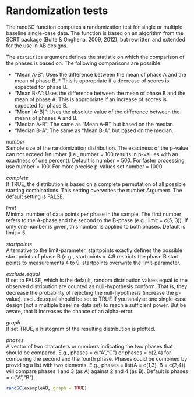 # Randomization tests

The randSC function computes a randomization test for single or multiple baseline single-case data. The function is based on an algorithm from the SCRT package (Bulte & Onghena, 2009, 2012), but rewritten and extended for the use in AB designs.

The `statsitics` argument defines the statistic on which the comparison of the phases is based on. The following comparisons are possible:

- "Mean A-B": Uses the difference between the mean of phase A and the mean of phase B. * This is appropriate if a decrease of scores is expected for phase B.
- "Mean B-A": Uses the difference between the mean of phase B and the mean of phase A. This is appropriate if an increase of scores is expected for phase B.
- "Mean |A-B|": Uses the absolute value of the difference between the means of phases A and B.
- "Median A-B": The same as "Mean A-B", but based on the median.
- "Median B-A": The same as "Mean B-A", but based on the median.

*number*  	
Sample size of the randomization distribution. The exactness of the p-value can not exceed 1/number (i.e., number = 100 results in p-values with an exactness of one percent). Default is number = 500. For faster processing use number = 100. For more precise p-values set number = 1000.  

*complete*  	
If TRUE, the distribution is based on a complete permutation of all possible starting combinations. This setting overwrites the number Argument. The default setting is FALSE.

*limit*	 
Minimal number of data points per phase in the sample. The first number refers to the A-phase and the second to the B-phase (e.g., limit = c(5, 3)). If only one number is given, this number is applied to both phases. Default is limit = 5.

*startpoints*  	
Alternative to the limit-parameter, startpoints exactly defines the possible start points of phase B (e.g., startpoints = 4:9 restricts the phase B start points to measurements 4 to 9. startpoints overwrite the limit-parameter.

*exclude.equal*  	
If set to FALSE, which is the default, random distribution values equal to the observed distribution are counted as null-hypothesis conform. That is, they decrease the probability of rejecting the null-hypothesis (increase the p-value). exclude.equal should be set to TRUE if you analyse one single-case design (not a multiple baseline data set) to reach a sufficient power. But be aware, that it increases the chance of an alpha-error.

*graph*  	
If set TRUE, a histogram of the resulting distribution is plotted.

*phases*  	
A vector of two characters or numbers indicating the two phases that should be compared. E.g., phases = c("A","C") or phases = c(2,4) for comparing the second and the fourth phase. Phases could be combined by providing a list with two elements. E.g., phases = list(A = c(1,3), B = c(2,4)) will compare phases 1 and 3 (as A) against 2 and 4 (as B). Default is phases = c("A","B").

```r
randSC(exampleAB, graph = TRUE)
```
